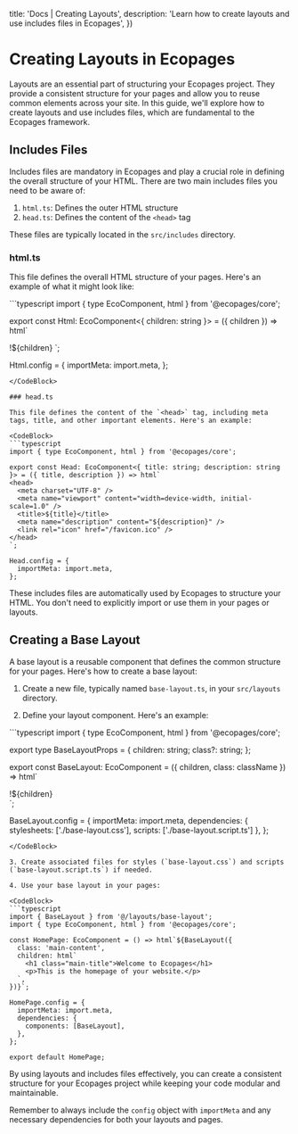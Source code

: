 

  title: 'Docs | Creating Layouts',
  description: 'Learn how to create layouts and use includes files in Ecopages',
})

# Creating Layouts in Ecopages

Layouts are an essential part of structuring your Ecopages project. They provide a consistent structure for your pages and allow you to reuse common elements across your site. In this guide, we'll explore how to create layouts and use includes files, which are fundamental to the Ecopages framework.

## Includes Files

Includes files are mandatory in Ecopages and play a crucial role in defining the overall structure of your HTML. There are two main includes files you need to be aware of:

1. `html.ts`: Defines the outer HTML structure
2. `head.ts`: Defines the content of the `<head>` tag

These files are typically located in the `src/includes` directory.

### html.ts

This file defines the overall HTML structure of your pages. Here's an example of what it might look like:

<CodeBlock>
```typescript
import { type EcoComponent, html } from '@ecopages/core';

export const Html: EcoComponent<{ children: string }> = ({ children }) => html`
  <!DOCTYPE html>
  <html lang="en">
    !${children}
  </html>
`;

Html.config = {
  importMeta: import.meta,
};
```
</CodeBlock>

### head.ts

This file defines the content of the `<head>` tag, including meta tags, title, and other important elements. Here's an example:

<CodeBlock>
```typescript
import { type EcoComponent, html } from '@ecopages/core';

export const Head: EcoComponent<{ title: string; description: string }> = ({ title, description }) => html`
<head>
  <meta charset="UTF-8" />
  <meta name="viewport" content="width=device-width, initial-scale=1.0" />
  <title>${title}</title>
  <meta name="description" content="${description}" />
  <link rel="icon" href="/favicon.ico" />
</head>
`;

Head.config = {
  importMeta: import.meta,
};
```
</CodeBlock>

These includes files are automatically used by Ecopages to structure your HTML. You don't need to explicitly import or use them in your pages or layouts.

## Creating a Base Layout

A base layout is a reusable component that defines the common structure for your pages. Here's how to create a base layout:

1. Create a new file, typically named `base-layout.ts`, in your `src/layouts` directory.

2. Define your layout component. Here's an example:

<CodeBlock>
```typescript
import { type EcoComponent, html } from '@ecopages/core';

export type BaseLayoutProps = {
  children: string;
  class?: string;
};

export const BaseLayout: EcoComponent<BaseLayoutProps> = ({ children, class: className }) => html`
  <body>
    <main class=${className}>!${children}</main>
  </body>`;

BaseLayout.config = {
    importMeta: import.meta,
    dependencies: { stylesheets: ['./base-layout.css'], scripts: ['./base-layout.script.ts'] },
};
```
</CodeBlock>

3. Create associated files for styles (`base-layout.css`) and scripts (`base-layout.script.ts`) if needed.

4. Use your base layout in your pages:

<CodeBlock>
```typescript
import { BaseLayout } from '@/layouts/base-layout';
import { type EcoComponent, html } from '@ecopages/core';

const HomePage: EcoComponent = () => html`${BaseLayout({
  class: 'main-content',
  children: html`
    <h1 class="main-title">Welcome to Ecopages</h1>
    <p>This is the homepage of your website.</p>
  `,
})}`;

HomePage.config = {
  importMeta: import.meta,
  dependencies: {
    components: [BaseLayout],
  },
};

export default HomePage;
```
</CodeBlock>

By using layouts and includes files effectively, you can create a consistent structure for your Ecopages project while keeping your code modular and maintainable.

Remember to always include the `config` object with `importMeta` and any necessary dependencies for both your layouts and pages.